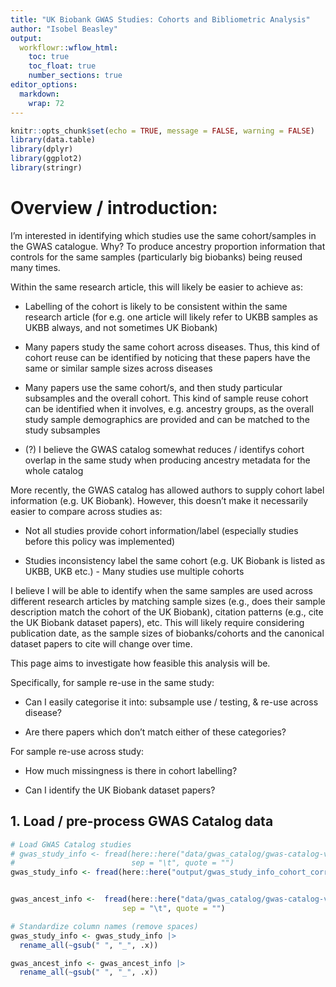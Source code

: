 ```yaml
---
title: "UK Biobank GWAS Studies: Cohorts and Bibliometric Analysis"
author: "Isobel Beasley"
output:
  workflowr::wflow_html:
    toc: true
    toc_float: true
    number_sections: true
editor_options: 
  markdown: 
    wrap: 72
---
```


```r
knitr::opts_chunk$set(echo = TRUE, message = FALSE, warning = FALSE)
library(data.table)
library(dplyr)
library(ggplot2)
library(stringr)

```

# Overview / introduction:

I'm interested in identifying which studies use the same cohort/samples
in the GWAS catalogue. Why? To produce ancestry proportion information
that controls for the same samples (particularly big biobanks) being
reused many times.

Within the same research article, this will likely be easier to achieve
as:

-   Labelling of the cohort is likely to be consistent within the same
    research article (for e.g. one article will likely refer to UKBB
    samples as UKBB always, and not sometimes UK Biobank)

-   Many papers study the same cohort across diseases. Thus, this kind
    of cohort reuse can be identified by noticing that these papers have
    the same or similar sample sizes across diseases

-   Many papers use the same cohort/s, and then study particular
    subsamples and the overall cohort. This kind of sample reuse cohort
    can be identified when it involves, e.g. ancestry groups, as the
    overall study sample demographics are provided and can be matched to
    the study subsamples

-   (?) I believe the GWAS catalog somewhat reduces / identifys cohort
    overlap in the same study when producing ancestry metadata for the
    whole catalog

More recently, the GWAS catalog has allowed authors to supply cohort
label information (e.g. UK Biobank). However, this doesn't make it
necessarily easier to compare across studies as:

-   Not all studies provide cohort information/label (especially studies
    before this policy was implemented)

-   Studies inconsistency label the same cohort (e.g. UK Biobank is
    listed as UKBB, UKB etc.) - Many studies use multiple cohorts

I believe I will be able to identify when the same samples are used
across different research articles by matching sample sizes (e.g., does
their sample description match the cohort of the UK Biobank), citation
patterns (e.g., cite the UK Biobank dataset papers), etc. This will
likely require considering publication date, as the sample sizes of
biobanks/cohorts and the canonical dataset papers to cite will change
over time.

This page aims to investigate how feasible this analysis will be.

Specifically, for sample re-use in the same study:

-   Can I easily categorise it into: subsample use / testing, & re-use
    across disease?

-   Are there papers which don't match either of these categories?

For sample re-use across study:

-   How much missingness is there in cohort labelling?

-   Can I identify the UK Biobank dataset papers?

## 1. Load / pre-process GWAS Catalog data

```r
# Load GWAS Catalog studies
# gwas_study_info <- fread(here::here("data/gwas_catalog/gwas-catalog-v1.0.3.1-studies-r2025-07-21.tsv"),
#                          sep = "\t", quote = "")
gwas_study_info <- fread(here::here("output/gwas_study_info_cohort_corrected.csv"))


gwas_ancest_info <-  fread(here::here("data/gwas_catalog/gwas-catalog-v1.0.3.1-ancestries-r2025-07-21.tsv"),
                         sep = "\t", quote = "")

# Standardize column names (remove spaces)
gwas_study_info <- gwas_study_info |>
  rename_all(~gsub(" ", "_", .x))

gwas_ancest_info <- gwas_ancest_info |>
  rename_all(~gsub(" ", "_", .x)) 

```
